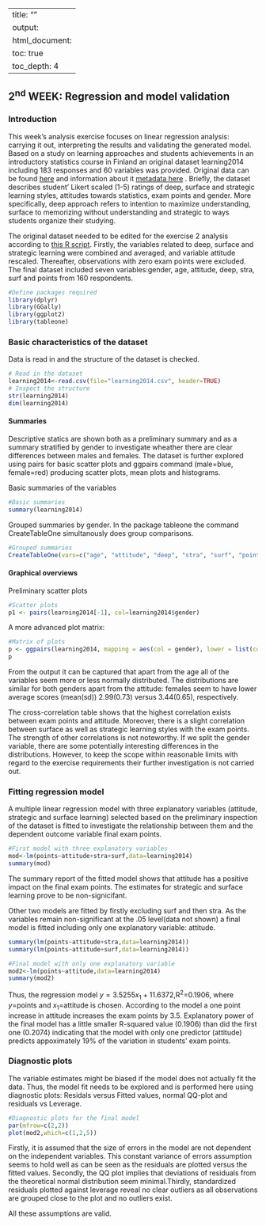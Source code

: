 

---
title: ""
output:
  html_document:
    toc: true
    toc_depth: 4
---

## **2<sup>nd</sup> WEEK**: Regression and model validation

### Introduction

This week's analysis exercise focuses on linear regression analysis: carrying it out, interpreting the results and validating the generated model. Based on a study on learning approaches and students achievements in an introductory statistics course in Finland an original dataset learning2014 including 183 responses and 60 variables was provided. Original data can be found [here](http://www.helsinki.fi/~kvehkala/JYTmooc/JYTOPKYS3-data.txt) and information about it [metadata here](http://www.helsinki.fi/~kvehkala/JYTmooc/JYTOPKYS3-meta.txt) . Briefly, the dataset describes student' Likert scaled (1-5) ratings of deep, surface and strategic learning styles, attitudes towards statistics, exam points and gender. More specifically, deep approach refers to intention to maximize understanding, surface to memorizing without understanding and strategic to ways students organize their studying.

The original dataset needed to be edited for the exercise 2 analysis according to [this R script](https://github.com/paap0/IODS-project/blob/master/data/create_learning2014.R). Firstly, the variables related to deep, surface and strategic learning were combined and averaged, and variable attitude rescaled. Thereafter, observations with zero exam points were excluded.  The final dataset included seven variables:gender, age, attitude, deep, stra, surf and points from 160 respondents.

```r
#Define packages required 
library(dplyr)
library(GGally)
library(ggplot2)
library(tableone)
```


### Basic characteristics of the dataset

Data is read in and the structure of the dataset is checked.
```r
# Read in the dataset
learning2014<-read.csv(file="learning2014.csv", header=TRUE)
# Inspect the structure
str(learning2014)
dim(learning2014)
```

#### Summaries

Descriptive statics are shown both as a preliminary summary and as a summary stratified by gender to investigate wheather there are clear differences between males and females. The dataset is further explored using pairs for basic scatter plots and ggpairs command (male=blue, female=red) producing scatter plots, mean plots and histograms. 

Basic summaries of the variables

```r
#Basic summaries
summary(learning2014)
```

Grouped summaries by gender. In the package tableone the command CreateTableOne simultanously does group comparisons.

```r
#Grouped summaries
CreateTableOne(vars=c("age", "attitude", "deep", "stra", "surf", "points"), strata=c("gender"),data=learning2014 )
```

#### Graphical overviews

Preliminary scatter plots 
```r
#Scatter plots
p1 <- pairs(learning2014[-1], col=learning2014$gender)
```


A more advanced plot matrix:
```r
#Matrix of plots
p <- ggpairs(learning2014, mapping = aes(col = gender), lower = list(combo = wrap("facethist", bins = 20)), title="Figure 2. Graphical overview of the learning2014 data")
p
```


From the output it can be captured that apart from the age all of the variables seem more or less normally distributed. The distributions are similar for both genders apart from the attitude: females seem to have lower average scores (mean(sd)) 2.99(0.73) versus 3.44(0.65), respectively.

The cross-correlation table shows that the highest correlation exists between exam points and attitude. Moreover, there is a slight correlation between surface as well as strategic learning styles with the exam points. The strength of other correlations is not noteworthy. If we split the gender variable, there are some potentially interesting differences in the distributions. However, to keep the scope within reasonable limits with regard to the exercise requirements their further investigation is not carried out.

### Fitting regression model

A multiple linear regression model with three explanatory variables (attitude, strategic and surface learning) selected based on the preliminary inspection of the dataset is fitted to investigate the relationship between them and the dependent outcome variable final exam points.

```r
#First model with three explanatory variables
mod<-lm(points~attitude+stra+surf,data=learning2014)
summary(mod)
```

The summary report of the fitted model shows that attitude has a positive impact on the final exam points. The estimates for strategic and surface learning prove to be non-signicifant.  

Other two models are fitted by firstly excluding surf and then stra. As the variables remain non-significant at the .05 level(data not shown) a final model is fitted including only one explanatory variable: attitude. 

```r
summary(lm(points~attitude+stra,data=learning2014))
summary(lm(points~attitude+surf,data=learning2014))
```

```r
#Final model with only one explanatory variable
mod2<-lm(points~attitude,data=learning2014)
summary(mod2)
```

Thus, the regression model $y=3.5255x_{1}+11.6372$,R<sup>2</sup>=0.1906, where $y=$points and $x_{1}=$attitude
is chosen. According to the model a one point increase in attitude increases the exam points by 3.5. Explanatory power of the final model has a little smaller R-squared value (0.1906) than did the first one (0.2074) indicating that the model with only one predictor (attitude) predicts appoximately 19% of the variation in students' exam points.

### Diagnostic plots

The variable estimates might be biased if the model does not actually fit the data. Thus, the model fit needs to be explored and is performed here using diagnostic plots: Residals versus Fitted values, normal QQ-plot and residuals vs Leverage.  

```r
#Diagnostic plots for the final model
par(mfrow=c(2,2))
plot(mod2,which=c(1,2,5))
```


Firstly, it is assumed that the size of errors in the model are not dependent on the independent variables. This constant variance of errors assumption seems to hold well as can be seen as the residuals are plotted versus the fitted values. Secondly, the QQ plot implies that deviations of residuals from the theoretical normal distribution seem minimal.Thirdly, standardized residuals plotted against leverage reveal no clear outliers as all observations are grouped close to the plot and no outliers exist.

All these assumptions are valid.
